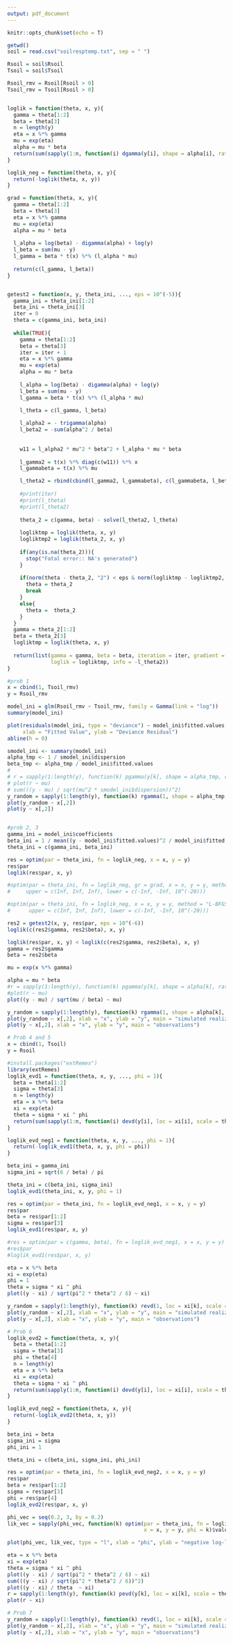 ```yaml
---
output: pdf_document
---
```


```r
knitr::opts_chunk$set(echo = T)
```


```r
getwd()
soil = read.csv("soilresptemp.txt", sep = " ")

Rsoil = soil$Rsoil
Tsoil = soil$Tsoil

Rsoil_rmv = Rsoil[Rsoil > 0]
Tsoil_rmv = Tsoil[Rsoil > 0]


loglik = function(theta, x, y){
  gamma = theta[1:2]
  beta = theta[3]
  n = length(y)
  eta = x %*% gamma
  mu = exp(eta)
  alpha = mu * beta
  return(sum(sapply(1:n, function(i) dgamma(y[i], shape = alpha[i], rate = beta,  log = TRUE))))
}

loglik_neg = function(theta, x, y){
  return(-loglik(theta, x, y))
} 

grad = function(theta, x, y){
  gamma = theta[1:2]
  beta = theta[3]
  eta = x %*% gamma
  mu = exp(eta)
  alpha = mu * beta
  
  l_alpha = log(beta) - digamma(alpha) + log(y)
  l_beta = sum(mu - y)
  l_gamma = beta * t(x) %*% (l_alpha * mu)
  
  return(c(l_gamma, l_beta))
}


getest2 = function(x, y, theta_ini, ..., eps = 10^(-5)){
  gamma_ini = theta_ini[1:2]
  beta_ini = theta_ini[3]
  iter = 0
  theta = c(gamma_ini, beta_ini)
  
  while(TRUE){
    gamma = theta[1:2]
    beta = theta[3]
    iter = iter + 1
    eta = x %*% gamma
    mu = exp(eta)
    alpha = mu * beta
    
    l_alpha = log(beta) - digamma(alpha) + log(y)
    l_beta = sum(mu - y)
    l_gamma = beta * t(x) %*% (l_alpha * mu)

    l_theta = c(l_gamma, l_beta)
    
    l_alpha2 = - trigamma(alpha)
    l_beta2 = -sum(alpha^2 / beta)
    
    
    w11 = l_alpha2 * mu^2 * beta^2 + l_alpha * mu * beta
    
    l_gamma2 = t(x) %*% diag(c(w11)) %*% x
    l_gammabeta = t(x) %*% mu

    l_theta2 = rbind(cbind(l_gamma2, l_gammabeta), c(l_gammabeta, l_beta2))
    
    #print(iter)
    #print(l_theta)
    #print(l_theta2)
    
    theta_2 = c(gamma, beta) - solve(l_theta2, l_theta)
    
    logliktmp = loglik(theta, x, y)
    logliktmp2 = loglik(theta_2, x, y)
    
    if(any(is.na(theta_2))){
      stop("Fatal error:: NA's generated")
    }
    
    if(norm(theta - theta_2, "2") < eps & norm(logliktmp - logliktmp2, "2") < eps){
      theta = theta_2
      break
    }
    else{
      theta =  theta_2
    }
  }
  gamma = theta_2[1:2]
  beta = theta_2[3]
  logliktmp = loglik(theta, x, y)
  
  return(list(gamma = gamma, beta = beta, iteration = iter, gradient = l_theta, 
              loglik = logliktmp, info = -l_theta2))
}

#prob 1
x = cbind(1, Tsoil_rmv)
y = Rsoil_rmv

model_ini = glm(Rsoil_rmv ~ Tsoil_rmv, family = Gamma(link = "log"))
summary(model_ini)

plot(residuals(model_ini, type = "deviance") ~ model_ini$fitted.values,
     xlab = "Fitted Value", ylab = "Deviance Residual")
abline(h = 0)

smodel_ini <- summary(model_ini)
alpha_tmp <- 1 / smodel_ini$dispersion
beta_tmp <- alpha_tmp / model_ini$fitted.values
# 
# r = sapply(1:length(y), function(k) pgamma(y[k], shape = alpha_tmp, rate = beta_tmp[k]))
# plot(r ~ mu)
# sum(((y - mu) / sqrt(mu^2 * smodel_ini$dispersion))^2)
y_random = sapply(1:length(y), function(k) rgamma(1, shape = alpha_tmp, rate = beta_tmp[k]))
plot(y_random ~ x[,2])
plot(y ~ x[,2])


#prob 2, 3
gamma_ini = model_ini$coefficients
beta_ini = 1 / mean((y - model_ini$fitted.values)^2 / model_ini$fitted.values)
theta_ini = c(gamma_ini, beta_ini)

res = optim(par = theta_ini, fn = loglik_neg, x = x, y = y)
res$par
loglik(res$par, x, y)

#optim(par = theta_ini, fn = loglik_neg, gr = grad, x = x, y = y, method = "L-BFGS-B",
#     upper = c(Inf, Inf, Inf), lower = c(-Inf, -Inf, 10^(-20)))

#optim(par = theta_ini, fn = loglik_neg, x = x, y = y, method = "L-BFGS-B",
#      upper = c(Inf, Inf, Inf), lower = c(-Inf, -Inf, 10^(-20)))

res2 = getest2(x, y, res$par, eps = 10^(-6))
loglik(c(res2$gamma, res2$beta), x, y)

loglik(res$par, x, y) < loglik(c(res2$gamma, res2$beta), x, y)
gamma = res2$gamma
beta = res2$beta

mu = exp(x %*% gamma)

alpha = mu * beta
#r = sapply(1:length(y), function(k) pgamma(y[k], shape = alpha[k], rate = beta))
#plot(r ~ mu)
plot((y - mu) / sqrt(mu / beta) ~ mu)

y_random = sapply(1:length(y), function(k) rgamma(1, shape = alpha[k], rate = beta))
plot(y_random ~ x[,2], xlab = "x", ylab = "y", main = "simulated realizations")
plot(y ~ x[,2], xlab = "x", ylab = "y", main = "observations")

# Prob 4 and 5
x = cbind(1, Tsoil)
y = Rsoil

#install.packages("extRemes")
library(extRemes)
loglik_evd1 = function(theta, x, y, ..., phi = 1){
  beta = theta[1:2]
  sigma = theta[3]
  n = length(y)
  eta = x %*% beta
  xi = exp(eta)
  theta = sigma * xi ^ phi
  return(sum(sapply(1:n, function(i) devd(y[i], loc = xi[i], scale = theta[i], log = TRUE))))
}

loglik_evd_neg1 = function(theta, x, y, ..., phi = 1){
  return(-loglik_evd1(theta, x, y, phi = phi))
} 

beta_ini = gamma_ini
sigma_ini = sqrt(6 / beta) / pi 

theta_ini = c(beta_ini, sigma_ini)
loglik_evd1(theta_ini, x, y, phi = 1)

res = optim(par = theta_ini, fn = loglik_evd_neg1, x = x, y = y)
res$par
beta = res$par[1:2]
sigma = res$par[3]
loglik_evd1(res$par, x, y)

#res = optim(par = c(gamma, beta), fn = loglik_evd_neg1, x = x, y = y)
#res$par
#loglik_evd1(res$par, x, y)

eta = x %*% beta
xi = exp(eta)
phi = 1
theta = sigma * xi ^ phi
plot((y - xi) / sqrt(pi^2 * theta^2 / 6) ~ xi)

y_random = sapply(1:length(y), function(k) revd(1, loc = xi[k], scale = theta[k]))
plot(y_random ~ x[,2], xlab = "x", ylab = "y", main = "simulated realizations")
plot(y ~ x[,2], xlab = "x", ylab = "y", main = "observations")

# Prob 6
loglik_evd2 = function(theta, x, y){
  beta = theta[1:2]
  sigma = theta[3]
  phi = theta[4]
  n = length(y)
  eta = x %*% beta
  xi = exp(eta)
  theta = sigma * xi ^ phi
  return(sum(sapply(1:n, function(i) devd(y[i], loc = xi[i], scale = theta[i], log = TRUE))))
}

loglik_evd_neg2 = function(theta, x, y){
  return(-loglik_evd2(theta, x, y))
} 

beta_ini = beta
sigma_ini = sigma
phi_ini = 1

theta_ini = c(beta_ini, sigma_ini, phi_ini)

res = optim(par = theta_ini, fn = loglik_evd_neg2, x = x, y = y)
res$par
beta = res$par[1:2]
sigma = res$par[3]
phi = res$par[4]
loglik_evd2(res$par, x, y)

phi_vec = seq(0.2, 3, by = 0.2)
lik_vec = sapply(phi_vec, function(k) optim(par = theta_ini, fn = loglik_evd_neg1, 
                                            x = x, y = y, phi = k)$value)

plot(phi_vec, lik_vec, type = "l", xlab = "phi", ylab = "negative log-likelihood")

eta = x %*% beta
xi = exp(eta)
theta = sigma * xi ^ phi
plot((y - xi) / sqrt(pi^2 * theta^2 / 6) ~ xi)
sum(((y - xi) / sqrt(pi^2 * theta^2 / 6))^2)
plot((y - xi) / theta  ~ xi)
r = sapply(1:length(y), function(k) pevd(y[k], loc = xi[k], scale = theta[k]))
plot(r ~ xi)

# Prob 7
y_random = sapply(1:length(y), function(k) revd(1, loc = xi[k], scale = theta[k]))
plot(y_random ~ x[,2], xlab = "x", ylab = "y", main = "simulated realizations")
plot(y ~ x[,2], xlab = "x", ylab = "y", main = "observations")
```

